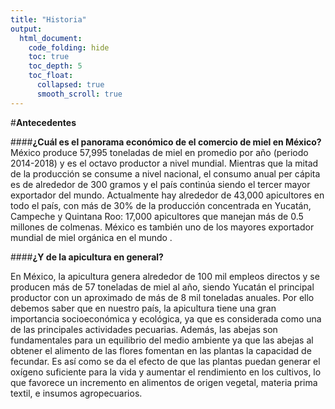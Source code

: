 ```yaml
---
title: "Historia"
output:
  html_document: 
    code_folding: hide
    toc: true
    toc_depth: 5
    toc_float:
      collapsed: true
      smooth_scroll: true
---
```



#**Antecedentes **

####**¿Cuál es el panorama económico de el comercio de miel en México? **
México produce 57,995 toneladas de miel en promedio por año (periodo 2014-2018) y es el octavo productor a nivel mundial. Mientras que la mitad de la producción se consume a nivel nacional, el consumo anual per cápita es de alrededor de 300 gramos y el país continúa siendo el tercer mayor exportador del mundo. 
Actualmente hay alrededor de 43,000 apicultores en todo el país, con más de 30% de la producción concentrada en Yucatán, Campeche y Quintana Roo: 17,000 apicultores que manejan más de 0.5 millones de colmenas. México es también uno de los mayores exportador mundial de miel orgánica en el mundo
.

####**¿Y de la apicultura en general?**

En México, la apicultura genera alrededor de 100 mil empleos directos y se producen más de 57 toneladas de miel al año, siendo Yucatán el principal productor con un aproximado de más de 8 mil toneladas anuales. Por ello debemos saber que en nuestro país, la apicultura tiene una gran importancia socioeconómica y ecológica, ya que es considerada como una de las principales actividades pecuarias.
Además, las abejas son fundamentales para un equilibrio del medio ambiente ya que las abejas al obtener el alimento de las flores fomentan en las plantas la capacidad de fecundar. Es así como se da el efecto de que las plantas puedan generar el oxígeno suficiente para la vida y aumentar el rendimiento en los cultivos, lo que favorece un incremento en alimentos de origen vegetal, materia prima textil, e insumos agropecuarios.
